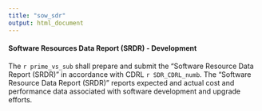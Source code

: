 ```yaml
---
title: "sow_sdr"
output: html_document
---
```

#### Software Resources Data Report (SRDR) - Development
The `r prime_vs_sub` shall prepare and submit the "Software Resource Data Report (SRDR)" in accordance with CDRL `r SDR_CDRL_numb`. The "Software Resource Data Report (SRDR)" reports expected and actual cost and performance data associated with software development and upgrade efforts.  
